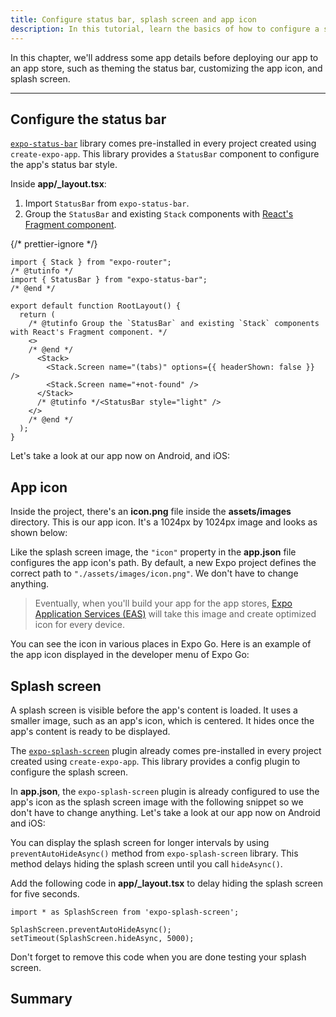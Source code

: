 ```yaml
---
title: Configure status bar, splash screen and app icon
description: In this tutorial, learn the basics of how to configure a status bar, app icon, and splash screen.
---
```



In this chapter, we'll address some app details before deploying our app to an app store, such as theming the status bar, customizing the app icon, and splash screen.

<VideoBoxLink
  videoId="OgGCYdElcZo"
  title="Watch: Adding the finishing touches to your universal Expo app"
/>

---

<Step label="1">

## Configure the status bar

[`expo-status-bar`](/versions/latest/sdk/status-bar/) library comes pre-installed in every project created using `create-expo-app`. This library provides a `StatusBar` component to configure the app's status bar style.

Inside **app/\_layout.tsx**:

1. Import `StatusBar` from `expo-status-bar`.
2. Group the `StatusBar` and existing `Stack` components with [React's Fragment component](https://react.dev/reference/react/Fragment).

{/* prettier-ignore */}
```tsx app/_layout.tsx
import { Stack } from "expo-router";
/* @tutinfo */
import { StatusBar } from "expo-status-bar";
/* @end */

export default function RootLayout() {
  return (
    /* @tutinfo Group the `StatusBar` and existing `Stack` components with React's Fragment component. */
    <>
    /* @end */
      <Stack>
        <Stack.Screen name="(tabs)" options={{ headerShown: false }} />
        <Stack.Screen name="+not-found" />
      </Stack>
      /* @tutinfo */<StatusBar style="light" />
    </>
    /* @end */
  );
}
```

Let's take a look at our app now on Android, and iOS:

<ContentSpotlight
  alt="StatusBar with light style shown on both Android and iOS."
  src="/static/images/tutorial/statusbar-example.png"
  className="max-w-[480px]"
/>

</Step>

<Step label="2">

## App icon

Inside the project, there's an **icon.png** file inside the **assets/images** directory. This is our app icon. It's a 1024px by 1024px image and looks as shown below:

<ContentSpotlight src="/static/images/tutorial/icon.png" className="max-w-[150px]" />

Like the splash screen image, the `"icon"` property in the **app.json** file configures the app icon's path. By default, a new Expo project defines the correct path to `"./assets/images/icon.png"`. We don't have to change anything.

> Eventually, when you'll build your app for the app stores, [Expo Application Services (EAS)](/eas/) will take this image and create optimized icon for every device.

You can see the icon in various places in Expo Go. Here is an example of the app icon displayed in the developer menu of Expo Go:

<ContentSpotlight
  alt="Splash screen on Developer Menu in Expo Go app."
  src="/static/images/tutorial/app-icon-visible.png"
  className="max-w-[250px]"
/>

</Step>

<Step label="3">

## Splash screen

A splash screen is visible before the app's content is loaded. It uses a smaller image, such as an app's icon, which is centered. It hides once the app's content is ready to be displayed.

The [`expo-splash-screen`](/versions/latest/sdk/splash-screen/) plugin already comes pre-installed in every project created using `create-expo-app`. This library provides a config plugin to configure the splash screen.

In **app.json**, the `expo-splash-screen` plugin is already configured to use the app's icon as the splash screen image with the following snippet so we don't have to change anything. Let's take a look at our app now on Android and iOS:

<ContentSpotlight file="tutorial/splash-screen.mp4" />

<Collapsible summary="Is the app loading too quickly for you to get a good look at the splash screen?">

You can display the splash screen for longer intervals by using `preventAutoHideAsync()` method from `expo-splash-screen` library. This method delays hiding the splash screen until you call `hideAsync()`.

Add the following code in **app/\_layout.tsx** to delay hiding the splash screen for five seconds.

```tsx app/_layout.tsx
import * as SplashScreen from 'expo-splash-screen';

SplashScreen.preventAutoHideAsync();
setTimeout(SplashScreen.hideAsync, 5000);
```

Don't forget to remove this code when you are done testing your splash screen.

</Collapsible>

</Step>

## Summary

<ProgressTracker
  currentChapterIndex={8}
  name="GET_STARTED"
  summary="Well done! We built an app that runs on Android, iOS, and the web from the same codebase."
  nextChapterDescription="The next section of the tutorial will guide you toward resources to learn more about concepts we've covered here and others we have mentioned briefly."
  nextChapterTitle="Learning resources"
  nextChapterLink="/tutorial/follow-up"
/>
